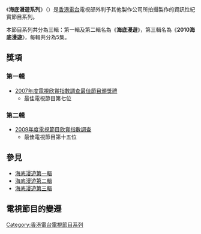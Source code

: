 {{notability unreferenced|time=2011-01-26T15:31:57+00:00}}
{{unreferenced|time=2011-01-26T15:31:57+00:00}}
{{香港電台電視節目
|中文節目名=海底漫遊系列
|英文節目名={{lang|en|Sea World Odyssey Series}}
|圖片=[[File:RTHK_Sea_World_Odyssey.jpg|300px]]
|製作年份=
|翡翠台首播日期=第一輯：<br/>2007年8月20日－9月17日<br/>第二輯：<br/>2009年8月17日－9月14日<br/>第三輯：<br/>2010年8月22日－9月19日
|翡翠台首播時間=第一輯及第二輯：<br/>逢星期一 19:00－19:30（連廣告）<br/>第三輯：<br/>逢星期日 19:00－19:30（連廣告）
|監製=[[蔡貞停|蔡貞停]]（第一輯及第三輯）<br/>[[唐敏明|唐敏明]]（第二輯）
|編導=
|製作統籌=
|助理編導=
|編劇=
|語言=[[粵語|粵語]]
|集數=每輯5集
|類型=紀實
|製作公司=[[香港電台|香港電台]]電視部
}}
《'''海底漫遊系列'''》（{{lang-en|'''Sea World Odyssey Series'''}}）是[[香港電台|香港電台]]電視部外判予其他製作公司所拍攝製作的資訊性紀實節目系列。

本節目系列共分為三輯：第一輯及第二輯名為《'''海底漫遊'''》，第三輯名為《'''2010海底漫遊'''》，每輯共分為5集。

==獎項==
===第一輯===
*[[2007年度電視欣賞指數調查最佳節目頒獎禮得獎名單|2007年度電視欣賞指數調查最佳節目頒獎禮]]
**最佳電視節目第七位

===第二輯===
*[[2009年度電視節目欣賞指數調查|2009年度電視節目欣賞指數調查]]
**最佳電視節目第十五位

==參見==
*[[海底漫遊_(2007年紀錄片)|海底漫遊第一輯]]
*[[海底漫遊_(2009年紀錄片)|海底漫遊第二輯]]
*[[2010海底漫遊|海底漫遊第三輯]]

==電視節目的變遷==
{{電視節目的變遷
|電視台={{HK}}[[無綫電視|無綫電視]][[翡翠台|翡翠台]]
|播放檔次=星期一 19:00-19:30 時段
|上一節目=[[鏗鏘集|鏗鏘集]] (港台節目)<br/>(2006.10.02 - 2007.08.13)
|節目名稱=海底漫遊 (第一輯) (港台節目)<br/>(2007.08.20 - 2007.09.17)
|下一節目=[[開心聊齋|開心聊齋]]<br/>(2007.09.24 - 2007.12.03)
|2上一節目=[[鏗鏘集|鏗鏘集]] (港台節目)<br/>(2008.09.29 - 2009.08.10)
|2節目名稱=海底漫遊 (第二輯) (港台節目)<br/>(2009.08.17 - 2009.09.14)
|2下一節目=[[我們的波叔|我們的波叔]]<br/>(2009.09.21 - 2009.10.12)
|3電視台={{HK}}[[無綫電視|無綫電視]][[翡翠台|翡翠台]]
|3播放檔次=星期日 19:00-19:30 時段
|3上一節目=[[貓眼看世界|貓眼看世界]] (港台節目)<br/>(2010.06.27 - 2010.08.15)
|3節目名稱=2010海底漫遊 (港台節目)<br/>(2010.08.22 - 2010.09.19)
|3下一節目=職安健知多啲<br/>(2010.09.26)<span style="font-size:smaller;">(19:00-19:05)</span>
----[[更上一層樓|更上一層樓 極品豪門]]<br/>(2010.09.26)<span style="font-size:smaller;">(19:05-20:00)</span>
}}

[[Category:香港電台電視節目系列|Category:香港電台電視節目系列]]